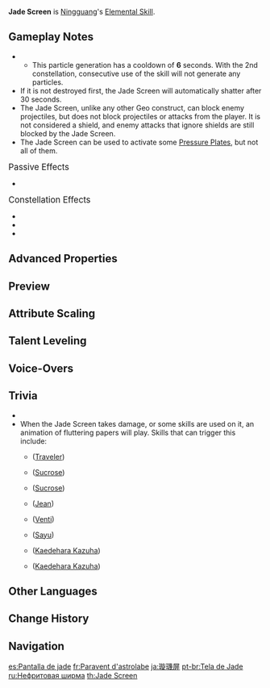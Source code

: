 {{Talent Infobox
|image         = Talent Jade Screen.png
|character     = Ningguang
|type          = Elemental Skill
|info          = Ningguang creates a Jade Screen out of gold, obsidian and her great opulence, dealing {{Color|[[AoE]] Geo DMG}}.<br /><br />'''Jade Screen'''<ul><li>Blocks opponents' projectiles.</li><li>Endurance scales based on Ningguang's Max HP.</li></ul><br />Jade Screen is considered a {{Color|Geo Construct}} and can be used to block certain attacks, but cannot be climbed. Only one Jade Screen may exist at any one time.
|scale_att1    = Max HP
|scale_att2    = ATK
|utility1      = Geo Construct
|utility2      = AoE
|particles     = 3
|CD            = 12s
|duration      = 30s
|attr1         = Inherited HP
|value1        = 50.1-93.3%
|attr2         = Skill DMG
|value2        = 230-490%
}}
{{Description|The canvas of stars is written upon this jade screen.}}
'''Jade Screen''' is [[Ningguang]]'s [[Elemental Skill]].

==Gameplay Notes==
* {{TalentNote|particles|3.33}}
** This particle generation has a cooldown of '''6''' seconds. With the 2nd constellation, consecutive use of the skill will not generate any particles.
* If it is not destroyed first, the Jade Screen will automatically shatter after 30 seconds.
* The Jade Screen, unlike any other Geo construct, can block enemy projectiles, but does not block projectiles or attacks from the player. It is not considered a shield, and enemy attacks that ignore shields are still blocked by the Jade Screen.
* The Jade Screen can be used to activate some [[Pressure Plate]]s, but not all of them.

;<big>Passive Effects</big>
* {{TalentNote|character=Ningguang|talent=Jade Screen|ascension|2|Strategic Reserve}}

;<big>Constellation Effects</big>
* {{TalentNote|constellation|2|Shock Effect}}
* {{TalentNote|constellation|4|Exquisite be the Jade, Outshining All Beneath}}
* {{TalentNote|constellation|5|Invincible Be the Jade Screen}}

==Advanced Properties==
{{Advanced Properties
|title   = Skill DMG
|gu      = 1U
|icdtag  = none
|poise   = 133.2
|impulse = 5
|blunt   = 1
}}

==Preview==
{{Preview
|file=Jade Screen Preview
}}
{{Clr}}

==Attribute Scaling==
{{Talent Scaling
|talentType=Elemental Skill
|levels=14
|order=inheritedhp,skilldmg,cd
|titles=Inherited HP (% Max HP),Skill DMG (%),CD
|inheritedhp_1=50.1
|inheritedhp_2=53.1
|inheritedhp_3=56.1
|inheritedhp_4=60
|inheritedhp_5=63
|inheritedhp_6=66
|inheritedhp_7=69.9
|inheritedhp_8=73.8
|inheritedhp_9=77.7
|inheritedhp_10=81.6
|inheritedhp_11=85.5
|inheritedhp_12=89.4
|inheritedhp_13=93.3
|inheritedhp_14=97.2
|skilldmg_1=230.4
|skilldmg_2=247.68
|skilldmg_3=264.96
|skilldmg_4=288
|skilldmg_5=305.28
|skilldmg_6=322.56
|skilldmg_7=345.6
|skilldmg_8=368.64
|skilldmg_9=391.68
|skilldmg_10=414.72
|skilldmg_11=437.76
|skilldmg_12=460.8
|skilldmg_13=489.6
|skilldmg_14=518
|cd=12s
}}

==Talent Leveling==
{{Talent Upgrade|Ningguang}}

==Voice-Overs==
{{Talent VO}}

==Trivia==
* {{TalentNote|clap}}
* When the Jade Screen takes damage, or some {{Anemo}} skills are used on it, an animation of fluttering papers will play. Skills that can trigger this include:
** {{Talent|Palm Vortex|20|nobr=1}} ([[Traveler (Anemo)|Traveler]])
** {{Talent|Astable Anemohypostasis Creation - 6308|20|nobr=1}} ([[Sucrose]])
** {{Talent|Forbidden Creation - Isomer 75 / Type II|20|nobr=1}} ([[Sucrose]])
** {{Talent|Gale Blade|20|nobr=1}} ([[Jean]])
** {{Talent|Wind's Grand Ode|20|nobr=1}} ([[Venti]])
** {{Talent|Yoohoo Art: Fuuin Dash|20|nobr=1}} ([[Sayu]])
** {{Talent|Chihayaburu|20|nobr=1}} ([[Kaedehara Kazuha]])
** {{Talent|Kazuha Slash|20|nobr=1}} ([[Kaedehara Kazuha]])

==Other Languages==
{{Other Languages
|en      = Jade Screen
|zhs     = 璇玑屏
|zhs_rm  = Xuánjī Píng
|zht     = 璇璣屏
|zht_rm  = Xuánjī Píng
|zh_tl   = Jade Template Screen
|zh_note = {{Lang|zh=璇玑|zh_rm=Xuánjī|zh_tl=Circumpolar Constellation Template}} refers to a serrated jade template used to determine the positions of the celestial pole and certain circumpolar stars and the direction of the summer and winter solstices.
|ja      = 璇璣屏
|ja_rm   = Senkihei{{Assumed}}
|ja_tl   = Jade Wall{{Sino}}
|ko      = 선기 병풍
|ko_rm   = Seon'gi Byeongpung
|ko_tl   = Jade Marble Folding Screen
|es      = Pantalla de jade
|es_tl   = Jade Screen
|fr      = Paravent d'astrolabe
|fr_tl   = Astrolabe Screen
|ru      = Нефритовая ширма
|ru_tl   = Jade Screen
|th      = Jade Screen
|vi      = Vách Toàn Cơ
|vi_tl   = Jade Wall
|de      = Jadeschirm
|de_tl   = Jade Screen
|id      = Jade Screen
|pt      = Tela de Jade
|pt_tl   = Jade Screen
|tr      = Yeşim Tablet
|tr_tl   = 
|it      = Paravento di giada
|it_tl   = Jade Screen
}}

==Change History==
{{Change History|1.0}}

==Navigation==
{{Talent Navbox|Ningguang}}

[[es:Pantalla de jade]]
[[fr:Paravent d'astrolabe]]
[[ja:璇璣屏]]
[[pt-br:Tela de Jade]]
[[ru:Нефритовая ширма]]
[[th:Jade Screen]]